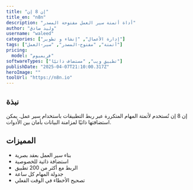 ---
title: "إن 8 إن"
title_en: "n8n"
description: "أداة أتمتة سير العمل مفتوحة المصدر"
author: "وليد صادق"
username: "waleed"
categories: ["إدارة الأعمال", "إنشاء و تطوير"]
tags: ["أتمتة", "مفتوح-المصدر", "سير-العمل"]
pricing:
  model: "فريميوم"
softwareTypes: ["تطبيق ويب", "مستضاف ذاتيًا"]
publishDate: "2025-04-07T21:10:00.317Z"
heroImage: ""
toolUrl: "https://n8n.io"
---
## نبذة
إن 8 إن تُستخدم لأتمتة المهام المتكررة عبر ربط التطبيقات باستخدام سير عمل. يمكن استضافتها ذاتيًا لمزامنة البيانات بأمان بين الأدوات.

## المميزات
- بناء سير العمل بعقد بصرية
- استضافة ذاتية للخصوصية
- الربط مع أكثر من 200 تطبيق
- جدولة المهام كل ساعة
- تصحيح الأخطاء في الوقت الفعلي